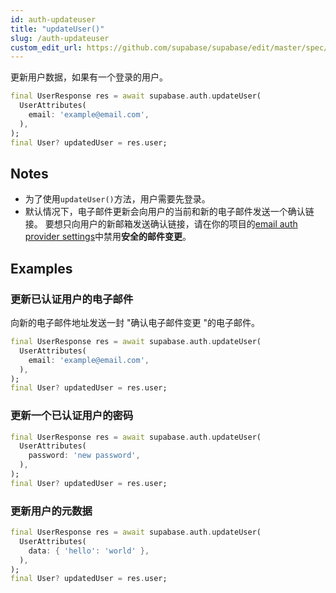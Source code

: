 ```yaml
---
id: auth-updateuser
title: "updateUser()"
slug: /auth-updateuser
custom_edit_url: https://github.com/supabase/supabase/edit/master/spec/supabase_dart_v1.yml
---
```


更新用户数据，如果有一个登录的用户。


```dart
final UserResponse res = await supabase.auth.updateUser(
  UserAttributes(
    email: 'example@email.com',
  ),
);
final User? updatedUser = res.user;
```






## Notes

- 为了使用`updateUser()`方法，用户需要先登录。
- 默认情况下，电子邮件更新会向用户的当前和新的电子邮件发送一个确认链接。
要想只向用户的新邮箱发送确认链接，请在你的项目的[email auth provider settings](https://app.supabase.com/project/_/auth/settings)中禁用**安全的邮件变更**。










## Examples

### 更新已认证用户的电子邮件

向新的电子邮件地址发送一封 "确认电子邮件变更 "的电子邮件。

```dart
final UserResponse res = await supabase.auth.updateUser(
  UserAttributes(
    email: 'example@email.com',
  ),
);
final User? updatedUser = res.user;
```

### 更新一个已认证用户的密码



```dart
final UserResponse res = await supabase.auth.updateUser(
  UserAttributes(
    password: 'new password',
  ),
);
final User? updatedUser = res.user;
```

### 更新用户的元数据



```dart
final UserResponse res = await supabase.auth.updateUser(
  UserAttributes(
    data: { 'hello': 'world' },
  ),
);
final User? updatedUser = res.user;
```
